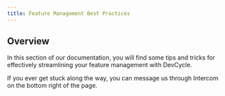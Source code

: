 ```yaml
---
title: Feature Management Best Practices
---
```



## Overview

In this section of our documentation, you will find some tips and tricks for effectively streamlining your feature management with DevCycle. 

If you ever get stuck along the way, you can message us through Intercom on the bottom right of the page.

<DocCardList items={useCurrentSidebarCategory().items}/>